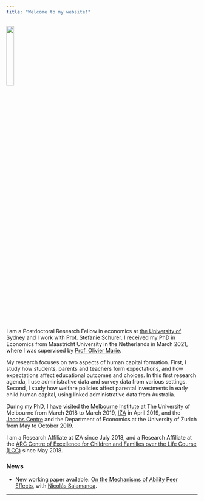 ```yaml
---
title: "Welcome to my website!"
---
```


<img src="files/AdG_ID.jpg" style="width:20%">

I am a Postdoctoral Research Fellow in economics at <a href="https://www.sydney.edu.au/arts/schools/school-of-economics.html" target="_blank">the University of Sydney</a> and I work with <a href="http://www.stefanie-schurer.com" target="_blank">Prof. Stefanie Schurer</a>. I received my PhD in Economics from Maastricht University in the Netherlands in March 2021, where I was supervised by <a href="https://sites.google.com/site/oliviermarie/" target="_blank">Prof. Olivier Marie</a>.   

My research focuses on two aspects of human capital formation. First, I study how students, parents and teachers form expectations, and how expectations affect educational outcomes and choices. In this first research agenda, I use administrative data and survey data from various settings. Second, I study how welfare policies affect parental investments in early child human capital, using linked administrative data from Australia.  

During my PhD, I have visited the <a href="https://melbourneinstitute.unimelb.edu.au/home#home" target="_blank">Melbourne Institute</a> at The University of Melbourne from March 2018 to March 2019, <a href="https://www.iza.org" target="_blank">IZA</a> in April 2019, and the <a href="https://www.jacobscenter.uzh.ch/en.html" target="_blank">Jacobs Centre</a> and the Department of Economics at the University of Zurich from May to October 2019.  

I am a Research Affiliate at IZA since July 2018, and a Research Affiliate at the <a href="https://www.lifecoursecentre.org.au" target="_blank">ARC Centre of Excellence for Children and Families over the Life Course (LCC)</a> since May 2018.  




### News 


- New working paper available: [On the Mechanisms of Ability Peer Effects](http://ftp.iza.org/dp13938.pdf), with <a href="https://sites.google.com/view/nsalamanca/home" target="_blank">Nicol&aacute;s Salamanca</a>.  


<!--
Add separation here between body and footer
-->
---